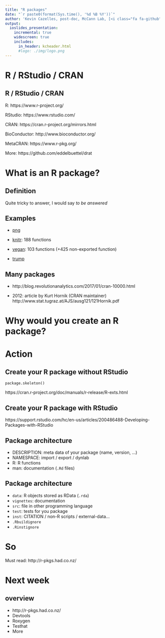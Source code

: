 ```yaml
---
title: "R packages"
date: "`r paste0(format(Sys.time(), '%d %B %Y'))`"
author: 'Kevin Cazelles, post-doc, McCann Lab, [<i class="fa fa-github" aria-hidden="true"></i>](https://github.com/KevCaz/mapsWithR)'
output:
  ioslides_presentation:
    incremental: true
    widescreen: true
    includes:
      in_header: kcheader.html
      #logo: ./img/logo.png
---
```




# R / RStudio / CRAN

## R / RStudio / CRAN

R: https://www.r-project.org/

RStudio: https://www.rstudio.com/

CRAN: https://cran.r-project.org/mirrors.html

BioConductor: http://www.bioconductor.org/

MetaCRAN: https://www.r-pkg.org/

More: https://github.com/eddelbuettel/drat




# What is an R package?

## Definition

Quite tricky to answer, I would say *to be answered*



## Examples

- [png](https://cran.r-project.org/web/packages/png/index.html)

- [knitr](https://cran.r-project.org/web/packages/knitr/index.html): 188 functions

- [vegan](https://cran.r-project.org/web/packages/vegan/index.html): 103 functions (+425 non-exported function)

- [trump](https://github.com/romainfrancois/trump)


## Many packages

- http://blog.revolutionanalytics.com/2017/01/cran-10000.html

- 2012: article by Kurt Hornik (CRAN maintainer) http://www.stat.tugraz.at/AJS/ausg121/121Hornik.pdf



# Why would you create an R package?



# Action

## Create your R package without RStudio

```
package.skeleton()
```

https://cran.r-project.org/doc/manuals/r-release/R-exts.html


## Create your R package with RStudio

https://support.rstudio.com/hc/en-us/articles/200486488-Developing-Packages-with-RStudio


## Package architecture

- DESCRIPTION: meta data of your package (name, version, ...)
- NAMESPACE: import / export / dynlab
- R: R functions
- man: documentation (`.Rd` files)

## Package architecture

- `data`: R objects stored as RData (`.rda`)
- `vignettes`: documentation
- `src`: file in other programming language
- `test`: tests for you package
- `inst`: CITATION / non-R scripts / external-data...
- `.Rbuildignore`
- `.Rinstignore`

# So

Must read: http://r-pkgs.had.co.nz/




# Next week

## overview

- http://r-pkgs.had.co.nz/
- Devtools
- Roxygen
- Testhat
- More



<!-- ## cool

<div class="centered">
This text is centered.
</div>

## cool2

<div class="columns-2">

  - Bullet 1
  - Bullet 2
  - Bullet 3
</div> -->
